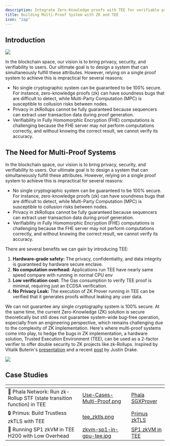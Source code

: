 ```yaml
---
description: Integrate Zero-Knowledge proofs with TEE for verifiable private computing.
title: Building Multi-Proof System with ZK and TEE
icon: "zap"
---
```



## Introduction

<Frame>
    <img src="/images/Intro-Multi-Proof.png" />
</Frame>

In the blockchain space, our vision is to bring privacy, security, and verifiability to users. Our ultimate goal is to design a system that can simultaneously fulfill these attributes. However, relying on a single proof system to achieve this is impractical for several reasons:

- No single cryptographic system can be guaranteed to be 100% secure. For instance, zero-knowledge proofs (zk) can have soundness bugs that are difficult to detect, while Multi-Party Computation (MPC) is susceptible to collusion risks between nodes.
- Privacy in zkRollups cannot be fully guaranteed because sequencers can extract user transaction data during proof generation.
- Verifiability in Fully Homomorphic Encryption (FHE) computations is challenging because the FHE server may not perform computations correctly, and without knowing the correct result, we cannot verify its accuracy.

## The Need for Multi-Proof Systems

In the blockchain space, our vision is to bring privacy, security, and verifiability to users. Our ultimate goal is to design a system that can simultaneously fulfill these attributes. However, relying on a single proof system to achieve this is impractical for several reasons:

* No single cryptographic system can be guaranteed to be 100% secure. For instance, zero-knowledge proofs (zk) can have soundness bugs that are difficult to detect, while Multi-Party Computation (MPC) is susceptible to collusion risks between nodes.
* Privacy in zkRollups cannot be fully guaranteed because sequencers can extract user transaction data during proof generation.
* Verifiability in Fully Homomorphic Encryption (FHE) computations is challenging because the FHE server may not perform computations correctly, and without knowing the correct result, we cannot verify its accuracy.

There are several benefits we can gain by introducing TEE:

1. **Hardware-grade safety:** The privacy, confidentiality, and data integrity is guaranteed by hardware secure enclave.
2. **No computation overhead:** Applications run TEE have nearly same speed compare with running in normal CPU env
3. **Low verification cost:** The Gas consumption to verify TEE proof is minimal, requiring just an ECDSA verification.
4. **No Privacy Leak:** The execution of ZK Prover running in TEE can be verified that it generates proofs without leaking any user data.

We can not guarantee any single cryptography system is 100% secure. At the same time, the current Zero-Knowledge (ZK) solution is secure theoretically but still does not guarantee system-wide bug-free operation, especially from an engineering perspective, which remains challenging due to the complexity of ZK implementation. Here's where multi-proof systems come into play, to hedge the bugs in ZK implementation, a hardware solution, Trusted Execution Environment (TEE), can be used as a 2-factor verifier to offer double security to ZK projects like zk-Rollups. Inspired by Vitalik Buterin's [presentation](https://hackmd.io/@vbuterin/zk\_slides\_20221010#/) and a recent [post](https://ethresear.ch/t/2fa-zk-Rollups-using-sgx/14462) by Justin Drake.

<Frame>
    <img src="/images/Why-Multi-Proof.png" />
</Frame>

## Case Studies

<table data-card-size="large" data-view="cards"><thead><tr><th></th><th data-hidden data-card-cover data-type="files"></th><th data-hidden data-card-target data-type="content-ref"></tr></thead><tbody><tr><td><span data-gb-custom-inline data-tag="emoji" data-code="1f680">🚀</span> Phala Network: Run zk-Rollup STF (state transition function) in TEE</td><td><a href="../../images/Use-Cases-Multi-Proof.png">Use-Cases-Multi-Proof.png</a></td><td><a href="https://phala.network/posts/introducing-phala-sgxprover-a-twofactor-authentication-solution-for-zkrollups">Phala SGXProver</a></td></tr><tr><td><span data-gb-custom-inline data-tag="emoji" data-code="1f512">🔒</span> Primus: Build Trustless zkTLS with TEE</td><td><a href="../../images/tee_zktls.png">tee_zktls.png</a></td><td><a href="https://medium.com/@primuslabs/primus-x-phala-network-build-trustless-zktls-with-tee-332a26d48c83">Primus zkTLS</a></td></tr><tr><td><span data-gb-custom-inline data-tag="emoji" data-code="1f4be">💾</span> Running SP1 zkVM in TEE H200 with Low Overhead</td><td><a href="../../images/zkvm-sp1-in-gpu-tee.jpg">zkvm-sp1-in-gpu-tee.jpg</a></td><td><a href="https://phala.network/posts/performance-benchmark-running-sp1-zkvm-in-tee-h200-with-low-overhead">SP1 zkVM in TEE</a></td></tr></tbody></table>